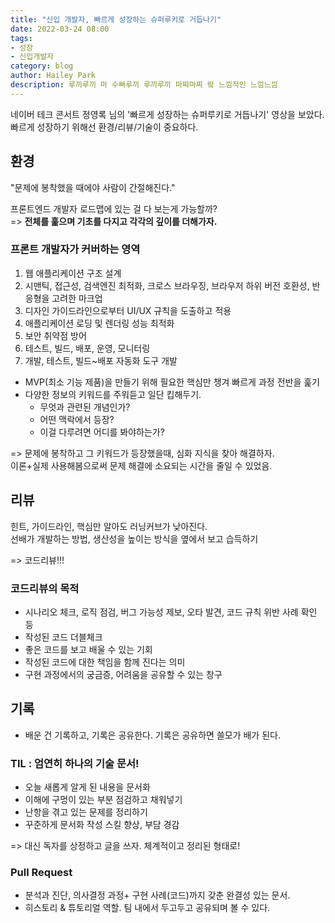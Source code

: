 ```yaml
---
title: "신입 개발자, 빠르게 성장하는 슈퍼루키로 거듭나기"
date: 2022-03-24 08:00
tags:
- 성장
- 신입개발자
category: blog
author: Hailey Park
description: 루끼루끼 마 수뻐루끼 루끼루끼 마찌마찌 랔 느낌적인 느낌느낌
---
```


네이버 테크 콘서트 정영록 님의 '빠르게 성장하는 슈퍼루키로 거듭나기' 영상을 보았다.  
빠르게 성장하기 위해선 환경/리뷰/기술이 중요하다.

## 환경

"문제에 봉착했을 때에야 사람이 간절해진다."

프론트엔드 개발자 로드맵에 있는 걸 다 보는게 가능할까?  
=> **전체를 훑으며 기초를 다지고 각각의 깊이를 더해가자.**

### 프론트 개발자가 커버하는 영역

1. 웹 애플리케이션 구조 설계
2. 시맨틱, 접근성, 검색엔진 최적화, 크로스 브라우징, 브라우저 하위 버전 호환성, 반응형을 고려한 마크업
3. 디자인 가이드라인으로부터 UI/UX 규칙을 도출하고 적용
4. 애플리케이션 로딩 및 렌더링 성능 최적화
5. 보안 취약점 방어
6. 테스트, 빌드, 배포, 운영, 모니터링
7. 개발, 테스트, 빌드~배포 자동화 도구 개발

- MVP(최소 기능 제품)을 만들기 위해 필요한 핵심만 챙겨 빠르게 과정 전반을 훑기
- 다양한 정보의 키워드를 주워듣고 일단 킵해두기. 
  - 무엇과 관련된 개념인가?
  - 어떤 맥락에서 등장?
  - 이걸 다루려면 어디를 봐야하는가?

=> 문제에 봉착하고 그 키워드가 등장했을때, 심화 지식을 찾아 해결하자.  
이론+실제 사용해봄으로써 문제 해결에 소요되는 시간을 줄일 수 있었음.

## 리뷰

힌트, 가이드라인, 핵심만 알아도 러닝커브가 낮아진다.  
선배가 개발하는 방법, 생산성을 높이는 방식을 옆에서 보고 습득하기

=> 코드리뷰!!!

### 코드리뷰의 목적

- 시나리오 체크, 로직 점검, 버그 가능성 제보, 오타 발견, 코드 규칙 위반 사례 확인 등
- 작성된 코드 더블체크
- 좋은 코드를 보고 배울 수 있는 기회
- 작성된 코드에 대한 책임을 함께 진다는 의미
- 구현 과정에서의 궁금증, 어려움을 공유할 수 있는 창구

## 기록

- 배운 건 기록하고, 기록은 공유한다. 기록은 공유하면 쓸모가 배가 된다.

### TIL : 엄연히 하나의 기술 문서!

- 오늘 새롭게 알게 된 내용을 문서화
- 이해에 구멍이 있는 부분 점검하고 채워넣기
- 난항을 겪고 있는 문제를 정리하기
- 꾸준하게 문서화 작성 스킬 향상, 부담 경감

=> 대신 독자를 상정하고 글을 쓰자. 체계적이고 정리된 형태로!

### Pull Request

- 분석과 진단, 의사결정 과정+ 구현 사례(코드)까지 갖춘 완결성 있는 문서.
- 히스토리 & 튜토리얼 역할. 팀 내에서 두고두고 공유되며 볼 수 있다.
